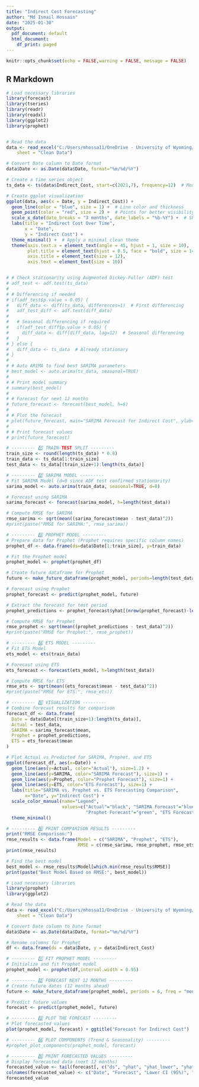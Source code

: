 ```yaml
---
title: "Indirect Cost Forecasting"
author: "Md Ismail Hossain"
date: "2025-01-30"
output:
  pdf_document: default
  html_document:
    df_print: paged
---
```


```r
knitr::opts_chunk$set(echo = FALSE,warning = FALSE, message = FALSE)
```

## R Markdown

```r
# Load necessary libraries
library(forecast)
library(tseries)
library(readr)
library(readxl)
library(ggplot2)
library(prophet)


# Read the data
data <- read_excel("C:/Users/mhossa11/OneDrive - University of Wyoming/Projects/Indirect Cost Forecasting/Data/Monthly IC Expenditures FY22-partial FY25.xlsx", 
    sheet = "Clean Data")

# Convert Date column to Date format
data$Date <- as.Date(data$Date, format="%m/%d/%Y")

# Create a time series object
ts_data <- ts(data$Indirect_Cost, start=c(2021,7), frequency=12)  # Monthly data starting from July 2021

# Create ggplot visualization
ggplot(data, aes(x = Date, y = Indirect_Cost)) +
  geom_line(color = "blue", size = 1) +  # Line color and thickness
  geom_point(color = "red", size = 2) +  # Points for better visibility
  scale_x_date(date_breaks = "3 months", date_labels = "%b-%Y") +  # Show x-axis labels for every 3 months
  labs(title = "Indirect Cost Over Time",
       x = "Date",
       y = "Indirect Cost") +
  theme_minimal() +  # Apply a minimal clean theme
  theme(axis.text.x = element_text(angle = 45, hjust = 1, size = 10),  # Rotate x-axis labels
        plot.title = element_text(hjust = 0.5, face = "bold", size = 14),
        axis.title = element_text(size = 12),
        axis.text = element_text(size = 10))



```



```r
# # Check stationarity using Augmented Dickey-Fuller (ADF) test
# adf_test <- adf.test(ts_data)
# 
# # Differencing if needed
# if(adf_test$p.value > 0.05) {
#   diff_data <- diff(ts_data, differences=1)  # First differencing
#   adf_test_diff <- adf.test(diff_data)
#   
#   # Seasonal differencing if required
#   if(adf_test_diff$p.value > 0.05) {
#     diff_data <- diff(diff_data, lag=12)  # Seasonal differencing
#   }
# } else {
#   diff_data <- ts_data  # Already stationary
# }
# 
# # Auto ARIMA to find best SARIMA parameters
# best_model <- auto.arima(ts_data, seasonal=TRUE)
# 
# # Print model summary
# summary(best_model)
# 
# # Forecast for next 12 months
# future_forecast <- forecast(best_model, h=6)
# 
# # Plot the forecast
# plot(future_forecast, main="SARIMA Forecast for Indirect Cost", ylab="Cost", xlab="Year", col="red")
# 
# # Print forecast values
# print(future_forecast)
```



```r
# --------- 1️⃣ TRAIN-TEST SPLIT ---------
train_size <- round(length(ts_data) * 0.8)
train_data <- ts_data[1:train_size]
test_data <- ts_data[(train_size+1):length(ts_data)]

# --------- 2️⃣ SARIMA MODEL ---------
# Fit SARIMA Model (d=0 since ADF test confirmed stationarity)
sarima_model <- auto.arima(train_data, seasonal=TRUE, d=0)

# Forecast using SARIMA
sarima_forecast <- forecast(sarima_model, h=length(test_data))

# Compute RMSE for SARIMA
rmse_sarima <- sqrt(mean((sarima_forecast$mean - test_data)^2))
#print(paste("RMSE for SARIMA:", rmse_sarima))

# --------- 3️⃣ PROPHET MODEL ---------
# Prepare data for Prophet (Prophet requires specific column names)
prophet_df <- data.frame(ds=data$Date[1:train_size], y=train_data)

# Fit the Prophet model
prophet_model <- prophet(prophet_df)

# Create future dataframe for Prophet
future <- make_future_dataframe(prophet_model, periods=length(test_data), freq="month")

# Forecast using Prophet
prophet_forecast <- predict(prophet_model, future)

# Extract the forecast for test period
prophet_predictions <- prophet_forecast$yhat[(nrow(prophet_forecast)-length(test_data)+1):nrow(prophet_forecast)]

# Compute RMSE for Prophet
rmse_prophet <- sqrt(mean((prophet_predictions - test_data)^2))
#print(paste("RMSE for Prophet:", rmse_prophet))

# --------- 4️⃣ ETS MODEL ---------
# Fit ETS Model
ets_model <- ets(train_data)

# Forecast using ETS
ets_forecast <- forecast(ets_model, h=length(test_data))

# Compute RMSE for ETS
rmse_ets <- sqrt(mean((ets_forecast$mean - test_data)^2))
#print(paste("RMSE for ETS:", rmse_ets))

# --------- 5️⃣ VISUALIZATION ---------
# Combine forecast results for comparison
forecast_df <- data.frame(
  Date = data$Date[(train_size+1):length(ts_data)],
  Actual = test_data,
  SARIMA = sarima_forecast$mean,
  Prophet = prophet_predictions,
  ETS = ets_forecast$mean
)

# Plot Actual vs Predicted for SARIMA, Prophet, and ETS
ggplot(forecast_df, aes(x=Date)) +
  geom_line(aes(y=Actual, color="Actual"), size=1.2) +
  geom_line(aes(y=SARIMA, color="SARIMA Forecast"), size=1) +
  geom_line(aes(y=Prophet, color="Prophet Forecast"), size=1) +
  geom_line(aes(y=ETS, color="ETS Forecast"), size=1) +
  labs(title="SARIMA vs. Prophet vs. ETS Forecasting Comparison",
       x="Date", y="Indirect Cost") +
  scale_color_manual(name="Legend",
                     values=c("Actual"="black", "SARIMA Forecast"="blue", 
                              "Prophet Forecast"="green", "ETS Forecast"="red")) +
  theme_minimal()

# --------- 6️⃣ PRINT COMPARISON RESULTS ---------
print("RMSE Comparison:")
rmse_results <- data.frame(Model = c("SARIMA", "Prophet", "ETS"),
                           RMSE = c(rmse_sarima, rmse_prophet, rmse_ets))
print(rmse_results)

# Find the best model
best_model <- rmse_results$Model[which.min(rmse_results$RMSE)]
print(paste("Best Model Based on RMSE:", best_model))
```
```r
# Load necessary libraries
library(prophet)
library(ggplot2)

# Read the data
data <- read_excel("C:/Users/mhossa11/OneDrive - University of Wyoming/Projects/Indirect Cost Forecasting/Data/Monthly IC Expenditures FY22-partial FY25.xlsx", 
    sheet = "Clean Data")

# Convert Date column to Date format
data$Date <- as.Date(data$Date, format="%m/%d/%Y")

# Rename columns for Prophet
df <- data.frame(ds = data$Date, y = data$Indirect_Cost)

# --------- 1️⃣ FIT PROPHET MODEL ---------
# Initialize and fit Prophet model
prophet_model <- prophet(df,interval.width = 0.95)

# --------- 2️⃣ FORECAST NEXT 12 MONTHS ---------
# Create future dates (12 months ahead)
future <- make_future_dataframe(prophet_model, periods = 6, freq = "month")

# Predict future values
forecast <- predict(prophet_model, future)

# --------- 3️⃣ PLOT THE FORECAST ---------
# Plot forecasted values
plot(prophet_model, forecast) + ggtitle("Forecast for Indirect Cost")

# --------- 4️⃣ PLOT COMPONENTS (Trend & Seasonality) ---------
#prophet_plot_components(prophet_model, forecast)

# --------- 5️⃣ PRINT FORECASTED VALUES ---------
# Display forecasted data (next 12 months)
forecasted_value <- tail(forecast[, c("ds", "yhat", "yhat_lower", "yhat_upper")],6)
colnames(forecasted_value) <- c("Date", "Forecast", "Lower CI (95%)", "Upper CI (95%)")
forecasted_value

```

